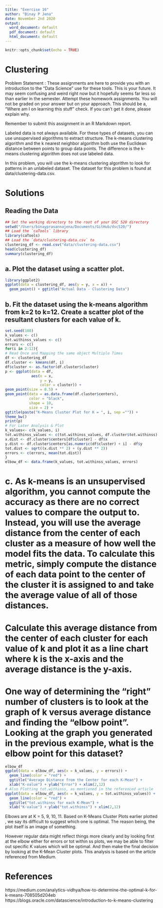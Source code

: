 ```yaml
---
title: "Exercise 16"
author: "Binay P Jena"
date: November 2nd 2020
output:
  word_document: default
  pdf_document: default
  html_document: default
---
```


```r
knitr::opts_chunk$set(echo = TRUE)
```
# Clustering

Problem Statement :
These assignments are here to provide you with an introduction to the “Data Science” use for these tools. This is your future. It may seem confusing and weird right now but it hopefully seems far less so than earlier in the semester. Attempt these homework assignments. You will not be graded on your answer but on your approach. This should be a, “Where am I on learning this stuff” check. If you can’t get it done, please explain why.

Remember to submit this assignment in an R Markdown report.

Labeled data is not always available. For these types of datasets, you can use unsupervised algorithms to extract structure. The k-means clustering algorithm and the k nearest neighbor algorithm both use the Euclidean distance between points to group data points. The difference is the k-means clustering algorithm does not use labeled data.

In this problem, you will use the k-means clustering algorithm to look for patterns in an unlabeled dataset. The dataset for this problem is found at data/clustering-data.csv.

# Solutions

## Reading the Data

```r
## Set the working directory to the root of your DSC 520 directory
setwd("/Users/binayprasannajena/Documents/GitHub/dsc520/")
## Load the `caTools` library
library(caTools)
## Load the `data/clustering-data.csv` to
clustering_df <- read.csv("data/clustering-data.csv")
head(clustering_df)
summary(clustering_df)

```

## a. Plot the dataset using a scatter plot.

```r
library(ggplot2)
ggplot(data = clustering_df, aes(y = y, x = x)) +
  geom_point() + ggtitle("Actual Data - Clustering Data")
```

## b. Fit the dataset using the k-means algorithm from k=2 to k=12. Create a scatter plot of the resultant clusters for each value of k.

```r
set.seed(100)
k_values <- c()
tot.withinss_values <- c()
errors <- c()
for(i in 2:12){
# Read Once and Mapping the same object Multiple Times
df <- clustering_df
df.cluster <- kmeans(df, i)
df$cluster <- as.factor(df.cluster$cluster)
p <- ggplot(data = df,
            aes(x = x,
                y = y,
                color = cluster)) +
geom_point(size = 0.5) +
geom_point(data = as.data.frame(df.cluster$centers),
           color = "black",
           shape = 10,
           size = 2) +
ggtitle(paste("K-Means Cluster Plot for K = ", i, sep ="")) +
theme_bw()
print(p)
# For Later Analysis & Plot
k_values<- c(k_values, i)
tot.withinss_values <- c(tot.withinss_values, df.cluster$tot.withinss)
x.dist <- df.cluster$centers[df$cluster] - df$x
y.dist <- df.cluster$centers[as.numeric(df$cluster) + i] - df$y
tot.dist <- sqrt((x.dist ** 2) + (y.dist ** 2))
errors <- c(errors, mean(tot.dist))
}
elbow_df <- data.frame(k_values, tot.withinss_values, errors)
```


# c. As k-means is an unsupervised algorithm, you cannot compute the accuracy as there are no correct values to compare the output to. Instead, you will use the average distance from the center of each cluster as a measure of how well the model fits the data. To calculate this metric, simply compute the distance of each data point to the center of the cluster it is assigned to and take the average value of all of those distances.
# Calculate this average distance from the center of each cluster for each value of k and plot it as a line chart where k is the x-axis and the average distance is the y-axis.
# One way of determining the “right” number of clusters is to look at the graph of k versus average distance and finding the “elbow point”. Looking at the graph you generated in the previous example, what is the elbow point for this dataset?

```r
elbow_df
ggplot(data = elbow_df, aes(x = k_values, y = errors)) +
  geom_line(color = "red") +
  ggtitle("Average Distance from the Center for each K-Mean") +
  xlab("K-value") + ylab("Error") + xlim(2,12)
# Also Plotting tot.withinss, as mentioned in the referenced article
ggplot(data = elbow_df, aes(x = k_values, y = tot.withinss_values)) +
  geom_line(color = "red") +
  ggtitle("tot.withinss for each K-Mean") +
  xlab("K-value") + ylab("tot.withinss") + xlim(2,12)
```
Elbows are at K = 5, 9, 10, 11. Based on K-Means Cluster Plots earlier plotted , we say its difficult to suggest which one is optimal. The reason being, the plot itself is an image of something.

However regular data might reflect things more clearly and by looking first at the elbow either for errors or tot within ss plots, we may be able to filter out specific K values which will be optimal. And then make the final decision by looking at the K-Mean Cluster plots. This analysis is based on the article referenced from Medium.


# References
https://medium.com/analytics-vidhya/how-to-determine-the-optimal-k-for-k-means-708505d204eb
https://blogs.oracle.com/datascience/introduction-to-k-means-clustering